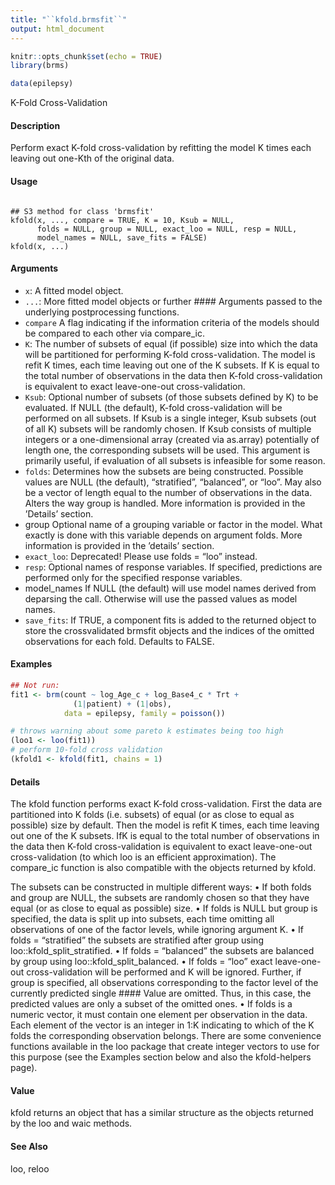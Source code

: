 ```yaml
---
title: "``kfold.brmsfit``"
output: html_document
---
```


```r
knitr::opts_chunk$set(echo = TRUE)
library(brms)

data(epilepsy)
```



K-Fold Cross-Validation

#### Description 

Perform exact K-fold cross-validation by refitting the model K times each leaving out one-Kth of the original data.

#### Usage
<pre><code>
## S3 method for class 'brmsfit'
kfold(x, ..., compare = TRUE, K = 10, Ksub = NULL,
      folds = NULL, group = NULL, exact_loo = NULL, resp = NULL,
      model_names = NULL, save_fits = FALSE)
kfold(x, ...)
</code></pre>

#### Arguments
* ``x``: A fitted model object.
* ``...``: More fitted model objects or further #### Arguments passed to the underlying postprocessing functions.
* ``compare`` A flag indicating if the information criteria of the models should be compared to each other via compare_ic.
* ``K``: The number of subsets of equal (if possible) size into which the data will be partitioned for performing K-fold cross-validation. The model is refit K times, each time leaving out one of the K subsets. If K is equal to the total number of observations in the data then K-fold cross-validation is equivalent to exact leave-one-out cross-validation.
* ``Ksub``: Optional number of subsets (of those subsets defined by K) to be evaluated. If NULL (the default), K-fold cross-validation will be performed on all subsets. If Ksub is a single integer, Ksub subsets (out of all K) subsets will be randomly
chosen. If Ksub consists of multiple integers or a one-dimensional array (created via as.array) potentially of length one, the corresponding subsets will be used.
This argument is primarily useful, if evaluation of all subsets is infeasible for some reason.
* ``folds``: Determines how the subsets are being constructed. Possible values are NULL
(the default), "stratified", "balanced", or "loo". May also be a vector of length equal to the number of observations in the data. Alters the way group is handled. More information is provided in the ’Details’ section.
* group Optional name of a grouping variable or factor in the model. What exactly is done with this variable depends on argument folds. More information is provided in the ’details’ section.
* ``exact_loo``: Deprecated! Please use folds = "loo" instead.
* `` resp``: Optional names of response variables. If specified, predictions are performed only for the specified response variables.
* model_names If NULL (the default) will use model names derived from deparsing the call. Otherwise will use the passed values as model names.
* ``save_fits``: If TRUE, a component fits is added to the returned object to store the crossvalidated
brmsfit objects and the indices of the omitted observations for each fold. Defaults to FALSE.


#### Examples
```r
## Not run:
fit1 <- brm(count ~ log_Age_c + log_Base4_c * Trt +
              (1|patient) + (1|obs),
            data = epilepsy, family = poisson())
```

```r
# throws warning about some pareto k estimates being too high
(loo1 <- loo(fit1))
# perform 10-fold cross validation
(kfold1 <- kfold(fit1, chains = 1)
```
 
#### Details
The kfold function performs exact K-fold cross-validation. First the data are partitioned into K folds (i.e. subsets) of equal (or as close to equal as possible) size by default. Then the model is refit K times, each time leaving out one of the K subsets. IfK is equal to the total number of observations in the data then K-fold cross-validation is equivalent to exact leave-one-out cross-validation (to which loo is an efficient approximation). The compare_ic function is also compatible with the objects returned by kfold.

The subsets can be constructed in multiple different ways:
• If both folds and group are NULL, the subsets are randomly chosen so that they have equal
(or as close to equal as possible) size.
• If folds is NULL but group is specified, the data is split up into subsets, each time omitting all
observations of one of the factor levels, while ignoring argument K.
• If folds = "stratified" the subsets are stratified after group using loo::kfold_split_stratified.
• If folds = "balanced" the subsets are balanced by group using loo::kfold_split_balanced.
• If folds = "loo" exact leave-one-out cross-validation will be performed and K will be ignored.
Further, if group is specified, all observations corresponding to the factor level of the
currently predicted single #### Value are omitted. Thus, in this case, the predicted values are only
a subset of the omitted ones.
• If folds is a numeric vector, it must contain one element per observation in the data. Each
element of the vector is an integer in 1:K indicating to which of the K folds the corresponding
observation belongs. There are some convenience functions available in the loo package that
create integer vectors to use for this purpose (see the Examples section below and also the
                                                kfold-helpers page).

#### Value
kfold returns an object that has a similar structure as the objects returned by the loo and waic
methods.

#### See Also
loo, reloo

